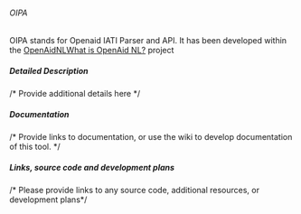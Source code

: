 ====== OIPA ======
OIPA stands for Openaid IATI Parser and API. It has been developed within the [[OpenAidNL]][[tools:open_aid:start|What is OpenAid NL?]] project


===== Detailed Description =====
/* Provide additional details here */

===== Documentation =====
/* Provide links to documentation, or use the wiki to develop documentation of this tool. */


===== Links, source code and development plans =====
/* Please provide links to any source code, additional resources, or development plans*/
